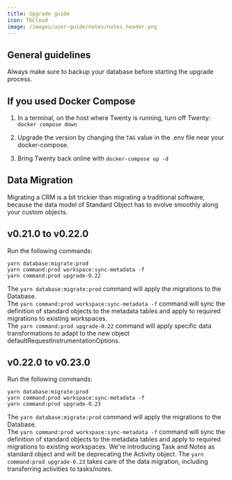 ```yaml
---
title: Upgrade guide
icon: TbCloud
image: /images/user-guide/notes/notes_header.png
---
```


## General guidelines 

Always make sure to backup your database before starting the upgrade process.

## If you used Docker Compose

1. In a terminal, on the host where Twenty is running, turn off Twenty: `docker compose down`

2. Upgrade the version by changing the `TAG` value in the .env file near your docker-compose.

3. Bring Twenty back online with `docker-compose up -d`
 
## Data Migration

Migrating a CRM is a bit trickier than migrating a traditional software, because the data model of Standard Object has to evolve smoothly along your custom objects.

## v0.21.0 to v0.22.0

Run the following commands:

```
yarn database:migrate:prod 
yarn command:prod workspace:sync-metadata -f 
yarn command:prod upgrade-0.22
```

The `yarn database:migrate:prod` command will apply the migrations to the Database.  
The `yarn command:prod workspace:sync-metadata -f` command will sync the definition of standard objects to the metadata tables and apply to required migrations to existing workspaces.  
The `yarn command:prod upgrade-0.22` command will apply specific data transformations to adapt to the new object defaultRequestInstrumentationOptions.

## v0.22.0 to v0.23.0

Run the following commands:

```
yarn database:migrate:prod 
yarn command:prod workspace:sync-metadata -f 
yarn command:prod upgrade-0.23
```

The `yarn database:migrate:prod` command will apply the migrations to the Database.  
The `yarn command:prod workspace:sync-metadata -f` command will sync the definition of standard objects to the metadata tables and apply to required migrations to existing workspaces. We're introducing Task and Notes as standard object and will be deprecating the Activity object.
The `yarn command:prod upgrade-0.23` takes care of the data migration, including transferring activities to tasks/notes.

<ArticleEditContent></ArticleEditContent>
